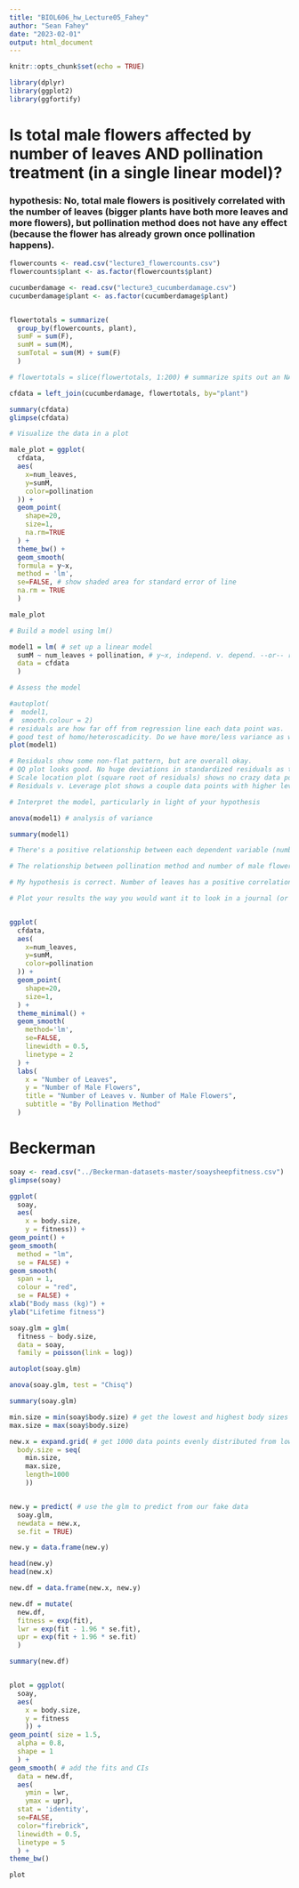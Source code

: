 ```yaml
---
title: "BIOL606_hw_Lecture05_Fahey"
author: "Sean Fahey"
date: "2023-02-01"
output: html_document
---
```


```r
knitr::opts_chunk$set(echo = TRUE)

library(dplyr)
library(ggplot2)
library(ggfortify)
```

# Is total male flowers affected by number of leaves AND pollination treatment (in a single linear model)? 
### hypothesis: No, total male flowers is positively correlated with the number of leaves (bigger plants have both more leaves and more flowers), but pollination method does not have any effect (because the flower has already grown once pollination happens).


```r
flowercounts <- read.csv("lecture3_flowercounts.csv")
flowercounts$plant <- as.factor(flowercounts$plant)

cucumberdamage <- read.csv("lecture3_cucumberdamage.csv")
cucumberdamage$plant <- as.factor(cucumberdamage$plant)


flowertotals = summarize(
  group_by(flowercounts, plant),
  sumF = sum(F),
  sumM = sum(M),
  sumTotal = sum(M) + sum(F)
  )

# flowertotals = slice(flowertotals, 1:200) # summarize spits out an NA row at the end. This seems to get rid of it.

cfdata = left_join(cucumberdamage, flowertotals, by="plant")

summary(cfdata)
glimpse(cfdata)

```

```r
# Visualize the data in a plot

male_plot = ggplot(
  cfdata,
  aes(
    x=num_leaves,
    y=sumM,
    color=pollination
  )) +
  geom_point(
    shape=20,
    size=1,
    na.rm=TRUE
  ) +
  theme_bw() +
  geom_smooth(
  formula = y~x,
  method = 'lm',
  se=FALSE, # show shaded area for standard error of line
  na.rm = TRUE
  )

male_plot

```


```r
# Build a model using lm()

model1 = lm( # set up a linear model
  sumM ~ num_leaves + pollination, # y~x, independ. v. depend. --or-- response v. feature
  data = cfdata
  )

```


```r
# Assess the model

#autoplot(
#  model1, 
#  smooth.colour = 2)
# residuals are how far off from regression line each data point was.
# good test of homo/heteroscadicity. Do we have more/less variance as we approach one side? approach ends? etc.
plot(model1)

# Residuals show some non-flat pattern, but are overall okay. 
# QQ plot looks good. No huge deviations in standardized residuals as the values get further from the mean.
# Scale location plot (square root of residuals) shows no crazy data points. Similar to residual plot
# Residuals v. Leverage plot shows a couple data points with higher leverage, but nothing too wild. Overall it looks pretty good.

```


```r
# Interpret the model, particularly in light of your hypothesis

anova(model1) # analysis of variance

```

```r

summary(model1)

# There's a positive relationship between each dependent variable (number of leaves and pollination), and the total number of male flowers. The relationship between number of leaves and number of male flowers is statistically significant (Df: 1, 163 F: 85.68 p < 2e-16). 

# The relationship between pollination method and number of male flowers is not statistically significant (Df 1, 163 F: 0.6075 p: 0.437)

# My hypothesis is correct. Number of leaves has a positive correlation with the number of male flowers that is statistically significant, but the pollination method does not have a statistically significant correlation with the number of male flowers.
```


```r
# Plot your results the way you would want it to look in a journal (or on grandma's refrigerator)


ggplot(
  cfdata,
  aes(
    x=num_leaves,
    y=sumM,
    color=pollination
  )) +
  geom_point(
    shape=20,
    size=1,
  ) +
  theme_minimal() +
  geom_smooth(
    method='lm',
    se=FALSE,
    linewidth = 0.5,
    linetype = 2
  ) +
  labs(
    x = "Number of Leaves",
    y = "Number of Male Flowers",
    title = "Number of Leaves v. Number of Male Flowers",
    subtitle = "By Pollination Method"
  )

```


# Beckerman 

```r

soay <- read.csv("../Beckerman-datasets-master/soaysheepfitness.csv")
glimpse(soay)

```


```r

ggplot(
  soay, 
  aes(
    x = body.size, 
    y = fitness)) +
geom_point() +
geom_smooth(
  method = "lm", 
  se = FALSE) +
geom_smooth(
  span = 1, 
  colour = "red", 
  se = FALSE) +
xlab("Body mass (kg)") + 
ylab("Lifetime fitness")

```


```r

soay.glm = glm(
  fitness ~ body.size, 
  data = soay, 
  family = poisson(link = log)) 

autoplot(soay.glm)
```


```r

anova(soay.glm, test = "Chisq")

```


```r

summary(soay.glm)

```


```r

min.size = min(soay$body.size) # get the lowest and highest body sizes
max.size = max(soay$body.size)

new.x = expand.grid( # get 1000 data points evenly distributed from lowest to highest body size
  body.size = seq(
    min.size, 
    max.size, 
    length=1000
    ))


new.y = predict( # use the glm to predict from our fake data
  soay.glm, 
  newdata = new.x, 
  se.fit = TRUE)

new.y = data.frame(new.y)

head(new.y)
head(new.x)
```


```r
new.df = data.frame(new.x, new.y)

new.df = mutate(
  new.df,
  fitness = exp(fit),
  lwr = exp(fit - 1.96 * se.fit),
  upr = exp(fit + 1.96 * se.fit)
  )

summary(new.df)


plot = ggplot(
  soay, 
  aes(
    x = body.size, 
    y = fitness
    )) +
geom_point( size = 1.5,
  alpha = 0.8,
  shape = 1
  ) +
geom_smooth( # add the fits and CIs
  data = new.df, 
  aes(
    ymin = lwr, 
    ymax = upr), 
  stat = 'identity',
  se=FALSE,
  color="firebrick",
  linewidth = 0.5,
  linetype = 5
  ) +
theme_bw()

plot
```






